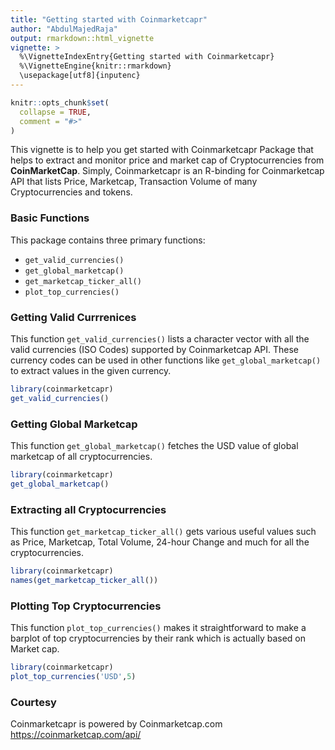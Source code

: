 ```yaml
---
title: "Getting started with Coinmarketcapr"
author: "AbdulMajedRaja"
output: rmarkdown::html_vignette
vignette: >
  %\VignetteIndexEntry{Getting started with Coinmarketcapr}
  %\VignetteEngine{knitr::rmarkdown}
  \usepackage[utf8]{inputenc}
---
```


```r
knitr::opts_chunk$set(
  collapse = TRUE,
  comment = "#>"
)
```

This vignette is to help you get started with Coinmarketcapr Package that helps to extract and monitor price and market cap of Cryptocurrencies from **CoinMarketCap**. Simply, Coinmarketcapr is an R-binding for Coinmarketcap API that lists Price, Marketcap, Transaction Volume of many Cryptocurrencies and tokens. 

### Basic Functions 

This package contains three primary functions:

- `get_valid_currencies()`
- `get_global_marketcap()`
- `get_marketcap_ticker_all()`
- `plot_top_currencies()`

### Getting Valid Currrenices 

This function `get_valid_currencies()` lists a character vector with all the valid currencies (ISO Codes) supported by Coinmarketcap API. These currency codes can be used in other functions like `get_global_marketcap()` to extract values in the given currency. 

```r
library(coinmarketcapr)
get_valid_currencies()
```


### Getting Global Marketcap

This function `get_global_marketcap()` fetches the USD value of global marketcap of all cryptocurrencies.

```r
library(coinmarketcapr)
get_global_marketcap()
```

### Extracting all Cryptocurrencies 

This function `get_marketcap_ticker_all()` gets various useful values such as Price, Marketcap, Total Volume, 24-hour Change and much for all the cryptocurrencies. 

```r
library(coinmarketcapr)
names(get_marketcap_ticker_all())
```


### Plotting Top Cryptocurrencies

This function `plot_top_currencies()` makes it straightforward to make a barplot of top cryptocurrencies by their rank which is actually based on Market cap.

```r
library(coinmarketcapr)
plot_top_currencies('USD',5)
```

### Courtesy

Coinmarketcapr is powered by Coinmarketcap.com <https://coinmarketcap.com/api/> 
